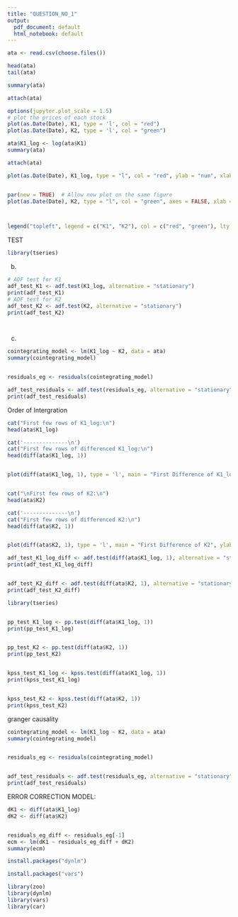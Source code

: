 ---
title: "QUESTION_NO_1"
output:
  pdf_document: default
  html_notebook: default
---
```{r}
ata <- read.csv(choose.files())
```

```{r}
head(ata)
tail(ata)
```

```{r}
summary(ata)
```

```{r}
attach(ata)
```




```{r}
options(jupyter.plot_scale = 1.5)
# plot the prices of each stock
plot(as.Date(Date), K1, type = 'l', col = "red")
plot(as.Date(Date), K2, type = 'l', col = "green")
```
```{r}
ata$K1_log <- log(ata$K1)
summary(ata)

```





```{r}
attach(ata)

plot(as.Date(Date), K1_log, type = "l", col = "red", ylab = "num", xlab = "Date")


par(new = TRUE)  # Allow new plot on the same figure
plot(as.Date(Date), K2, type = "l", col = "green", axes = FALSE, xlab = "", ylab = "")



legend("topleft", legend = c("K1", "K2"), col = c("red", "green"), lty = 1, cex = 0.7)

```



TEST

```{r}
library(tseries)

```
b. 

```{r}

# ADF test for K1
adf_test_K1 <- adf.test(K1_log, alternative = "stationary")
print(adf_test_K1)
# ADF test for K2
adf_test_K2 <- adf.test(K2, alternative = "stationary")
print(adf_test_K2)




```
c. 

```{r}

cointegrating_model <- lm(K1_log ~ K2, data = ata)
summary(cointegrating_model)


residuals_eg <- residuals(cointegrating_model)

adf_test_residuals <- adf.test(residuals_eg, alternative = "stationary")
print(adf_test_residuals)

```



Order of Intergration

```{r}

cat("First few rows of K1_log:\n")
head(ata$K1_log)

cat('--------------\n')
cat("First few rows of differenced K1_log:\n")
head(diff(ata$K1_log, 1))


plot(diff(ata$K1_log, 1), type = 'l', main = "First Difference of K1_log", ylab = "Differences", xlab = "Index")


cat("\nFirst few rows of K2:\n")
head(ata$K2)

cat('--------------\n')
cat("First few rows of differenced K2:\n")
head(diff(ata$K2, 1))


plot(diff(ata$K2, 1), type = 'l', main = "First Difference of K2", ylab = "Differences", xlab = "Index")


```

```{r}

adf_test_K1_log_diff <- adf.test(diff(ata$K1_log, 1), alternative = "stationary")
print(adf_test_K1_log_diff)


adf_test_K2_diff <- adf.test(diff(ata$K2, 1), alternative = "stationary")
print(adf_test_K2_diff)

```
```{r}

library(tseries)


pp_test_K1_log <- pp.test(diff(ata$K1_log, 1))
print(pp_test_K1_log)


pp_test_K2 <- pp.test(diff(ata$K2, 1))
print(pp_test_K2)


kpss_test_K1_log <- kpss.test(diff(ata$K1_log, 1))
print(kpss_test_K1_log)


kpss_test_K2 <- kpss.test(diff(ata$K2, 1))
print(kpss_test_K2)

```
granger causality 
```{r}

cointegrating_model <- lm(K1_log ~ K2, data = ata)
summary(cointegrating_model)


residuals_eg <- residuals(cointegrating_model)


adf_test_residuals <- adf.test(residuals_eg, alternative = "stationary")
print(adf_test_residuals)

```
ERROR CORRECTION MODEL:


```{r}
dK1 <- diff(ata$K1_log)
dK2 <- diff(ata$K2)


residuals_eg_diff <- residuals_eg[-1]
ecm <- lm(dK1 ~ residuals_eg_diff + dK2)
summary(ecm)
```


```{r}
install.packages("dynlm")
```
```{r}
install.packages("vars")
```


```{r}
library(zoo)    
library(dynlm)  
library(vars)   
library(car)    
```

```{r}

```

